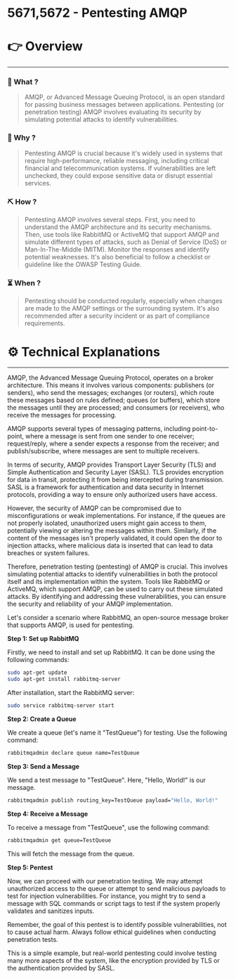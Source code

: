 # 5671,5672 - Pentesting AMQP


# 👉 Overview

---

### 👀 What ?

> AMQP, or Advanced Message Queuing Protocol, is an open standard for passing business messages between applications. Pentesting (or penetration testing) AMQP involves evaluating its security by simulating potential attacks to identify vulnerabilities.
> 

### 🧐 Why ?

> Pentesting AMQP is crucial because it's widely used in systems that require high-performance, reliable messaging, including critical financial and telecommunication systems. If vulnerabilities are left unchecked, they could expose sensitive data or disrupt essential services.
> 

### ⛏️ How ?

> Pentesting AMQP involves several steps. First, you need to understand the AMQP architecture and its security mechanisms. Then, use tools like RabbitMQ or ActiveMQ that support AMQP and simulate different types of attacks, such as Denial of Service (DoS) or Man-In-The-Middle (MITM). Monitor the responses and identify potential weaknesses. It's also beneficial to follow a checklist or guideline like the OWASP Testing Guide.
> 

### ⏳ When ?

> Pentesting should be conducted regularly, especially when changes are made to the AMQP settings or the surrounding system. It's also recommended after a security incident or as part of compliance requirements.
> 

# ⚙️ Technical Explanations

---

AMQP, the Advanced Message Queuing Protocol, operates on a broker architecture. This means it involves various components: publishers (or senders), who send the messages; exchanges (or routers), which route these messages based on rules defined; queues (or buffers), which store the messages until they are processed; and consumers (or receivers), who receive the messages for processing.

AMQP supports several types of messaging patterns, including point-to-point, where a message is sent from one sender to one receiver; request/reply, where a sender expects a response from the receiver; and publish/subscribe, where messages are sent to multiple receivers.

In terms of security, AMQP provides Transport Layer Security (TLS) and Simple Authentication and Security Layer (SASL). TLS provides encryption for data in transit, protecting it from being intercepted during transmission. SASL is a framework for authentication and data security in Internet protocols, providing a way to ensure only authorized users have access.

However, the security of AMQP can be compromised due to misconfigurations or weak implementations. For instance, if the queues are not properly isolated, unauthorized users might gain access to them, potentially viewing or altering the messages within them. Similarly, if the content of the messages isn't properly validated, it could open the door to injection attacks, where malicious data is inserted that can lead to data breaches or system failures.

Therefore, penetration testing (pentesting) of AMQP is crucial. This involves simulating potential attacks to identify vulnerabilities in both the protocol itself and its implementation within the system. Tools like RabbitMQ or ActiveMQ, which support AMQP, can be used to carry out these simulated attacks. By identifying and addressing these vulnerabilities, you can ensure the security and reliability of your AMQP implementation.

Let's consider a scenario where RabbitMQ, an open-source message broker that supports AMQP, is used for pentesting.

**Step 1: Set up RabbitMQ**

Firstly, we need to install and set up RabbitMQ. It can be done using the following commands:

```bash
sudo apt-get update
sudo apt-get install rabbitmq-server

```

After installation, start the RabbitMQ server:

```bash
sudo service rabbitmq-server start

```

**Step 2: Create a Queue**

We create a queue (let's name it "TestQueue") for testing. Use the following command:

```bash
rabbitmqadmin declare queue name=TestQueue

```

**Step 3: Send a Message**

We send a test message to "TestQueue". Here, "Hello, World!" is our message.

```bash
rabbitmqadmin publish routing_key=TestQueue payload="Hello, World!"

```

**Step 4: Receive a Message**

To receive a message from "TestQueue", use the following command:

```bash
rabbitmqadmin get queue=TestQueue

```

This will fetch the message from the queue.

**Step 5: Pentest**

Now, we can proceed with our penetration testing. We may attempt unauthorized access to the queue or attempt to send malicious payloads to test for injection vulnerabilities. For instance, you might try to send a message with SQL commands or script tags to test if the system properly validates and sanitizes inputs.

Remember, the goal of this pentest is to identify possible vulnerabilities, not to cause actual harm. Always follow ethical guidelines when conducting penetration tests.

This is a simple example, but real-world pentesting could involve testing many more aspects of the system, like the encryption provided by TLS or the authentication provided by SASL.
